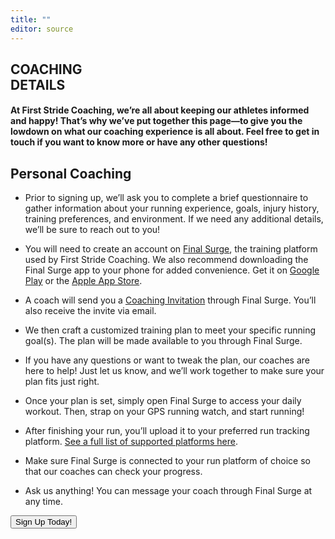 ```yaml
---
title: ""
editor: source
---
```


```{=html}
<h2><span class="highlight">COACHING<br>DETAILS</span></h2>
```
#### At First Stride Coaching, we're all about keeping our athletes informed and happy! That's why we've put together this page—to give you the lowdown on what our coaching experience is all about. Feel free to get in touch if you want to know more or have any other questions!

## Personal Coaching

::: custom-list-container
::: custom-list
-   Prior to signing up, we'll ask you to complete a brief questionnaire to gather information about your running experience, goals, injury history, training preferences, and environment. If we need any additional details, we'll be sure to reach out to you!

-   You will need to create an account on [Final Surge](https://www.finalsurge.com/), the training platform used by First Stride Coaching. We also recommend downloading the Final Surge app to your phone for added convenience. Get it on [Google Play](https://play.google.com/store/apps/details?id=com.finalsurge.runtracker) or the [Apple App Store](https://apps.apple.com/us/app/final-surge-mobile/id929796646?ls=1).

-   A coach will send you a [Coaching Invitation](https://support.finalsurge.com/hc/en-us/articles/360051996673-Connecting-with-your-Coach) through Final Surge. You'll also receive the invite via email.

-   We then craft a customized training plan to meet your specific running goal(s). The plan will be made available to you through Final Surge.

-   If you have any questions or want to tweak the plan, our coaches are here to help! Just let us know, and we'll work together to make sure your plan fits just right.

-   Once your plan is set, simply open Final Surge to access your daily workout. Then, strap on your GPS running watch, and start running!

-   After finishing your run, you'll upload it to your preferred run tracking platform. [See a full list of supported platforms here](https://www.finalsurge.com/connected-apps).

-   Make sure Final Surge is connected to your run platform of choice so that our coaches can check your progress.

-   Ask us anything! You can message your coach through Final Surge at any time.
:::
:::

::: work-container
```{=html}
<!DOCTYPE html>
<html lang="en">
<head>
  <meta charset="UTF-8">
  <meta name="viewport" content="width=device-width, initial-scale=1.0">
  <title>Button Navigation</title>
  <!-- Include your compiled CSS file -->
  <link rel="stylesheet" href="styles.css">
</head>
<body>

<button class="button" id="externalLink">Sign Up Today!</button>

<script>
document.getElementById("externalLink").addEventListener("click", function() {
  window.location.href = "https://www.finalsurge.com/coach/firststridecoaching"; // Replace with your external URL
});
</script>

</body>
</html>

```
:::